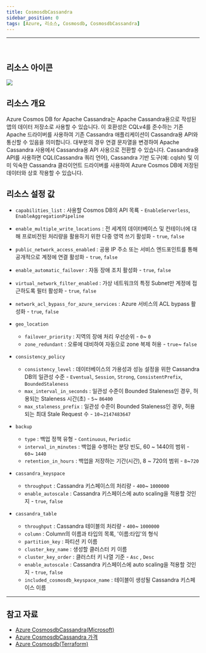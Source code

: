 ```yaml
---
title: CosmosdbCassandra
sidebar_position: 0
tags: [Azure, 리소스, Cosmosdb, CosmosdbCassandra]
---
```







<hr />
<br />

## 리소스 아이콘
<img src={icon} />

## 리소스 개요
Azure Cosmos DB for Apache Cassandra는 Apache Cassandra용으로 작성된 앱의 데이터 저장소로 사용할 수 있습니다. 
이 호환성은 CQLv4를 준수하는 기존 Apache 드라이버를 사용하여 기존 Cassandra 애플리케이션이 Cassandra용 API와 통신할 수 있음을 의미합니다. 
대부분의 경우 연결 문자열을 변경하여 Apache Cassandra 사용에서 Cassandra용 API 사용으로 전환할 수 있습니다. 
Cassandra용 API를 사용하면 CQL(Cassandra 쿼리 언어), Cassandra 기반 도구(예: cqlsh) 및 이미 익숙한 Cassandra 클라이언트 드라이버를 사용하여 Azure Cosmos DB에 저장된 데이터와 상호 작용할 수 있습니다.






## 리소스 설정 값
- ```capabilities_list``` : 사용할 Cosmos DB의 API 목룍 - ```EnableServerless```, ```EnableAggregationPipeline```

- ```enable_multiple_write_locations``` : 전 세계의 데이터베이스 및 컨테이너에 대해 프로비전된 처리량을 활용하기 위한 다중 영역 쓰기 활성화 - ```true```, ```false```

- ```public_network_access_enabled``` : 공용 IP 주소 또는 서비스 엔드포인트를 통해 공개적으로 계정에 연결 활성화 - ```true```, ```false```

- ```enable_automatic_failover``` : 자동 장애 조치 활성화 - ```true```, ```false```

- ```virtual_network_filter_enabled``` : 가상 네트워크의 특정 Subnet만 계정에 접근하도록 필터 활성화 - ```true```, ```false```

- ```network_acl_bypass_for_azure_services``` : Azure 서비스의 ACL bypass 활성화 - ```true```, ```false```


- ```geo_location```   
    +  ```failover_priority``` : 지역의 장애 처리 우선순위 - ```0```~ ```0```
    +  ```zone_redundant``` : 오류에 대비하여 자동으로 zone 복제 허용 - ```true```~ ```false```


- ```consistency_policy```   
    +  ```consistency_level``` : 데이터베이스의 가용성과 성능 설정을 위한 Cassandra DB의 일관성 수준 - ```Eventual```, ```Session```, ```Strong```, ```ConsistentPrefix```, ```BoundedStaleness```
    +  ```max_interval_in_seconds``` : 일관성 수준이 Bounded Staleness인 경우, 허용되는 Staleness 시간(초) - ```5```~ ```86400```    
    +  ```max_staleness_prefix``` : 일관성 수준이 Bounded Staleness인 경우, 허용되는 최대 Stale Request 수 - ```10```~```2147483647```
    

- ```backup```   
    +  ```type``` : 백업 정책 유형 - ```Continuous```, ```Periodic```
    +  ```interval_in_minutes``` : 백업을 수행하는 분당 빈도, 60 ~ 1440의 범위 - ```60```~ ```1440```    
    +  ```retention_in_hours``` : 백업을 저장하는 기간(시간), 8 ~ 720의 범위 - ```8```~```720```    


- ```cassandra_keyspace```   
    +  ```throughput``` : Cassandra 키스페이스의 처리량 - ```400```~ ```1000000```
    +  ```enable_autoscale``` : Cassandra 키스페이스에 auto scaling을 적용할 것인지 - ```true```, ```false```    


- ```cassandra_table```   
    +  ```throughput``` : Cassandra 테이블의 처리량 - ```400```~ ```1000000```
    +  ```column``` : Column의 이름과 타입의 목록, '이름:타입'의 형식 
    +  ```partition_key``` : 파티션 키 이름
    +  ```cluster_key_name``` : 생성할 클러스터 키 이름
    +  ```cluster_key_order``` : 클러스터 키 나열 기준 - ```Asc``` , ```Desc```
    +  ```enable_autoscale``` : Cassandra 키스페이스에 auto scaling을 적용할 것인지 - ```true```, ```false```
    +  ```included_cosmosdb_keyspace_name``` : 테이블이 생성될 Cassandra 키스페이스 이름 





<hr />

## 참고 자료
- [Azure CosmosdbCassandra(Microsoft)](https://learn.microsoft.com/ko-kr/azure/cosmos-db/introduction)
- [Azure CosmosdbCassandra 가격](https://azure.microsoft.com/en-us/pricing/details/cosmos-db/autoscale-provisioned/) 
- [Azure Cosmosdb(Terraform)](https://registry.terraform.io/providers/hashicorp/azurerm/latest/docs/resources/cosmosdb_account)
